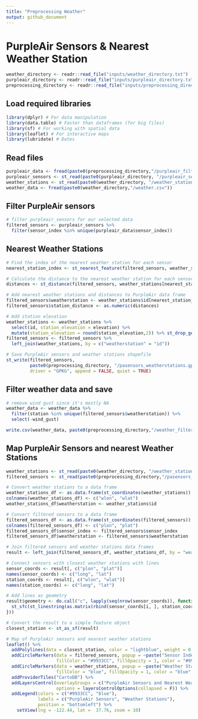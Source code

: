 ```yaml
---
title: "Preprocessing Weather"
output: github_document
---
```


# PurpleAir Sensors & Nearest Weather Station

```r
weather_directory <- readr::read_file("inputs/weather_directory.txt")
purpleair_directory <- readr::read_file("inputs/purpleair_directory.txt")
preprocessing_directory <- readr::read_file("inputs/preprocessing_directory.txt")
```

## Load required libraries
```r
library(dplyr) # For data manipulation
library(data.table) # Faster than dataframes (for big files)
library(sf) # For working with spatial data
library(leaflet) # For interactive maps
library(lubridate) # Dates
```

## Read files
```r
purpleair_data <- fread(paste0(preprocessing_directory,"/purpleair_filtered_2018-2019.csv"))
purpleair_sensors <- st_read(paste0(purpleair_directory, "/purpleair_sensors.gpkg"), quiet = TRUE)
weather_stations <- st_read(paste0(weather_directory, "/weather_stations.gpkg"), quiet = TRUE)
weather_data <- fread(paste0(weather_directory,"/weather.csv"))
```

## Filter PurpleAir sensors
```r
# filter purpleair_sensors for our selected data
filtered_sensors <- purpleair_sensors %>% 
  filter(sensor_index %in% unique(purpleair_data$sensor_index))
```

## Nearest Weather Stations
```r
# Find the index of the nearest weather station for each sensor
nearest_station_index <- st_nearest_feature(filtered_sensors, weather_stations)

# Calculate the distance to the nearest weather station for each sensor
distances <- st_distance(filtered_sensors, weather_stations[nearest_station_index, ], by_element = TRUE)

# Add nearest weather stations and distances to PurpleAir data frame
filtered_sensors$weatherstation <- weather_stations$id[nearest_station_index]
filtered_sensors$station_distance <- as.numeric(distances)

# Add station elevation
weather_stations <- weather_stations %>% 
  select(id, station_elevation = elevation) %>% 
  mutate(station_elevation = round(station_elevation,2)) %>% st_drop_geometry()
filtered_sensors <- filtered_sensors %>%
  left_join(weather_stations, by = c("weatherstation" = "id"))

# Save PurpleAir sensors and weather stations shapefile
st_write(filtered_sensors, 
         paste0(preprocessing_directory, "/pasensors_weatherstations.gpkg"),
         driver = "GPKG", append = FALSE, quiet = TRUE)
```

## Filter weather data and save
```r
# remove wind gust since it's mostly NA
weather_data <- weather_data %>%
  filter(station %in% unique(filtered_sensors$weatherstation)) %>%
  select(-wind_gust)

write.csv(weather_data, paste0(preprocessing_directory,"/weather_filtered.csv"), row.names = FALSE)
```

## Map PurpleAir Sensors and nearest Weather Stations
```r
weather_stations <- st_read(paste0(weather_directory, "/weather_stations.gpkg"), quiet = TRUE)
filtered_sensors <- st_read(paste0(preprocessing_directory,"/pasensors_weatherstations.gpkg"), quiet = TRUE)

# Convert weather stations to a data frame
weather_stations_df <- as.data.frame(st_coordinates(weather_stations))
colnames(weather_stations_df) <- c("wlon", "wlat")
weather_stations_df$weatherstation <- weather_stations$id

# Convert filtered sensors to a data frame
filtered_sensors_df <- as.data.frame(st_coordinates(filtered_sensors))
colnames(filtered_sensors_df) <- c("plon", "plat")
filtered_sensors_df$sensor_index <- filtered_sensors$sensor_index
filtered_sensors_df$weatherstation <- filtered_sensors$weatherstation

# Join filtered sensors and weather stations data frames
result <- left_join(filtered_sensors_df, weather_stations_df, by = "weatherstation")

# Connect sensors with closest weather stations with lines
sensor_coords <- result[, c("plon", "plat")]
names(sensor_coords) <- c("long", "lat")
station_coords <- result[, c("wlon", "wlat")]
names(station_coords) <- c("long", "lat")

# Add lines as geometry
result$geometry <- do.call("c", lapply(seq(nrow(sensor_coords)), function(i) {
  st_sfc(st_linestring(as.matrix(rbind(sensor_coords[i, ], station_coords[i, ]))), crs = 4326)
}))

# Convert the result to a simple feature object
closest_station <- st_as_sf(result)

# Map of PurpleAir sensors and nearest weather stations
leaflet() %>%
  addPolylines(data = closest_station, color = "lightblue", weight = 0.5, opacity = 1) %>%
  addCircleMarkers(data = filtered_sensors, popup = ~paste("Sensor Index:", sensor_index),
                   fillColor = "#9933CC", fillOpacity = 1, color = "#9933CC", weight = 2, opacity = 1, radius = 2) %>%
  addCircleMarkers(data = weather_stations, popup = ~paste("Weather Station:", id),
                   fillColor = "blue", fillOpacity = 1, color = "blue", weight = 3, opacity = 1, radius = 3) %>%
  addProviderTiles("CartoDB") %>%
  addLayersControl(overlayGroups = c("PurpleAir Sensors and Nearest Weather Stations"),
                   options = layersControlOptions(collapsed = F)) %>%
  addLegend(colors = c("#9933CC", "blue"), 
            labels = c("PurpleAir Sensors", "Weather Stations"),
            position = "bottomleft") %>% 
    setView(lng = -122.44, lat =  37.76, zoom = 10)
```
